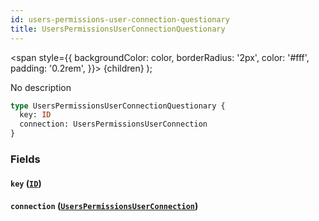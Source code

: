 ```yaml
---
id: users-permissions-user-connection-questionary
title: UsersPermissionsUserConnectionQuestionary
---
```


<span
style={{
      backgroundColor: color,
      borderRadius: '2px',
      color: '#fff',
      padding: '0.2rem',
    }}>
{children}
</span>
);

No description

```graphql
type UsersPermissionsUserConnectionQuestionary {
  key: ID
  connection: UsersPermissionsUserConnection
}
```

### Fields

#### `key` ([`ID`](/v1/scalars/id))

#### `connection` ([`UsersPermissionsUserConnection`](/v1/objects/users-permissions-user-connection))
